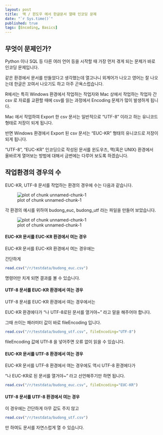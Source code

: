 ```yaml
---
layout: post
title:  맥 / 윈도우 에서 한글문서 열때 인코딩 문제
date: "`r Sys.time()`"
published: true
tags: [Encoding, Basics]
---
```


## 무엇이 문제인가?

Python 이나 SQL 등 다른 여러 언어 등을 시작할 때 가장 먼저 겪게 되는 문제가 바로 인코딩 문제입니다. 

같은 환경에서 문서를 만들었다고 생각했는데 열고나니 외계어가 나오고 영어는 잘 나오는데 한글은 꼬여서 나오기도 하고 아주 곤욕스럽습니다.

R에서는 특히 Windows 환경에서 작업하는 작업자와 Mac 상에서 작업하는 작업자 간 csv 로 자료를 교환할 때에 csv를 읽는 과정에서 Encoding 문제가 많이 발생하게 됩니다.

Mac 에서 작업하여 Export 한 csv 문서는 일반적으로 "UTF-8" 이라고 하는 유니코드 형태로 저장이 되게 됩니다.

반면 Windows 환경에서 Export 된 csv 문서는 "EUC-KR" 형태의 유니코드로 저장이 되게 됩니다.

"UTF-8", "EUC-KR" 인코딩으로 작성된 문서를 윈도우즈, 맥(혹은 UNIX) 환경에서 올바르게 열어보는 방법에 대해서 금번에는 다루어 보도록 하겠습니다.

## 작업환경의 경우의 수

EUC-KR, UTF-8 문서를 작업하는 환경의 경우에 수는 다음과 같습니다.

![plot of chunk unnamed-chunk-1](/figure/source/encoding/2016-11-26-encoding/1.png)

각 환경의 예시를 위하여 budong_euc, budong_utf 라는 파일을 만들어 보았습니다.

![plot of chunk unnamed-chunk-1](/figure/source/encoding/2016-11-26-encoding/2.png)

#### EUC-KR 문서를 EUC-KR 환경에서 여는 경우

EUC-KR 문서를 EUC-KR 환경에서 여는 경우에는

간단하게 

```r
read.csv("/r/testdata/budong_euc.csv")
```

명령어만 치게 되면 결과를 볼 수 있습니다.

#### UTF-8 문서를 EUC-KR 환경에서 여는 경우

UTF-8 문서를 EUC-KR 환경에서 여는 경우에서는 

EUC-KR 환경에다가 "나 UTF-8로된 문서를 열거야~" 라고 말을 해주어야 합니다.

그때 쓰이는 패러미터 값이 바로 fileEncoding 입니다.

```r
read.csv("/r/testdata/budong_utf.csv", fileEncoding="UTF-8")
```

fileEncoding 값에 UTf-8 을 넣어주면 오류 없이 읽을 수 있습니다.

#### EUC-KR 문서를 UTF-8 환경에서 여는 경우

EUC-KR 문서를 UTF-8 환경에서 여는 경우에도 역시 UTF-8 환경에다가

"나 EUC-KR로 된 문서를 열거야~ " 라고 선언해주기만 하면 됩니다.

```r
read.csv("/r/testdata/budong_euc.csv", fileEncoding="EUC-KR")
```

#### UTF-8 문서를 UTF-8 환경에서 여는 경우

이 경우에는 간단하게 아무 값도 주지 않고

```r
read.csv("/r/testdata/budong_utf.csv")
```

만 하여도 문서를 자연스럽게 열 수 있습니다.
